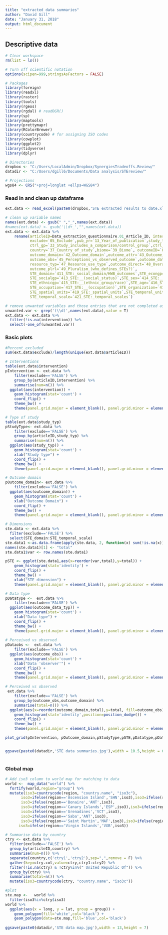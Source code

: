 ```yaml
---
title: "extracted data summaries"
author: "David Gill"
date: "January 31, 2018"
output: html_document
---
```

## Descriptive data
```r
# Clear workspace
rm(list = ls())

# Turn off scientific notation
options(scipen=999,stringsAsFactors = FALSE)

# Packages
library(foreign)
library(readxl)
library(raster)
library(tools)
library(rgeos)
library(rgdal) # readOGR()
library(sp)
library(maptools)
library(prettymapr)
library(RColorBrewer)
library(countrycode) # for assigning ISO codes
library(cowplot)
library(ggplot2)
library(tidyverse)
library(dplyr)

# Directories
dropbox <- "C:/Users/LocalAdmin/Dropbox/SynergiesTradeoffs.Review/"
datadir <- "C:/Users/dgill6/Documents/Data analysis/STEreview/"

# Projections
wgs84 <- CRS("+proj=longlat +ellps=WGS84")
```
### Read in and clean up dataframe
```r
ext.data <- read_excel(paste0(dropbox,'STE extracted results to date.xlsx'), sheet = 1) 

# clean up variable names
names(ext.data) <- gsub(" ","_",names(ext.data))
#names(ext.data) <- gsub('\\d+_',"",names(ext.data))
ext.data <- ext.data %>% 
    rename(articleID=Data_extraction_questionnaire.01_Article_ID, intervention=`22_Type_of_intervention`,
           exclude=`05_Exclude`,pub_yr=`13_Year_of_publication`,study_typ=`32_Study_type`,
           ctrl_gp=`33_Study_includes_a_comparison/control_group`,ctrl_gp_typ=`34_Type_of_comparison_(control_group)`,
           country=`37_Country_of_study`,biome=`39_Biome`, outcomeID=`OutcomeID`,
           outcome_domain=`42_Outcome_domain`,outcome_attr=`43_Outcome_attribute`,
           outcome_obs=`45_Perceptions_vs_observed_outcome`,outcome_data_typ=`46_Outcome_data-type`,
           resource_typ=`47_Resource_use_type`,outcome_direct=`48_Overall_outcome_direction`,
           outcome_plrl=`49_Pluralism_(who_defines_STEs?)`,
           STE_domain=`411_STE:_social_domain/HWB_outcomes`,STE_econgp=`412_STE:_(economic_status)`,
           STE_socialgp=`413_STE:__(social_status)`,STE_sex=`414_STE:__(sex)`,
           STE_ethnicgp=`415_STE:__(ethnic_group/race)`,STE_age=`416_STE:__(age)`,           
           STE_occupation=`417_STE:__(occupation)`,STE_organization=`418_STE:_level_of_social_organization`,
           STE_spatial_units=`419_STE:_spatial_units`,STE_temporal_units=`420_STE:_temporal_units`,
           STE_temporal_scale=`421_STE:_temporal_scales`)

# remove unwanted variables and those entries that are not completed as yet
unwanted.var <- grep('(\\d)',names(ext.data),value = T)
ext.data <- ext.data %>% 
  filter(!is.na(intervention)) %>% 
  select(-one_of(unwanted.var))
```

### Basic plots 
```r
#Percent excluded
sum(ext.data$exclude)/length(unique(ext.data$articleID))

# Interventions
table(ext.data$intervention)
pIntervention <- ext.data %>% 
    filter(exclude=='FALSE') %>% 
    group_by(articleID,intervention) %>% 
    summarise(num=n()) %>% 
  ggplot(aes(intervention)) +
    geom_histogram(stat='count') +
    coord_flip() +
    theme_bw() +
    theme(panel.grid.major = element_blank(), panel.grid.minor = element_blank())

# Type of study
table(ext.data$study_typ)
pStudyType<- ext.data %>% 
    filter(exclude=='FALSE') %>% 
    group_by(articleID,study_typ) %>% 
    summarise(num=n()) %>% 
  ggplot(aes(study_typ)) +
    geom_histogram(stat='count') +
    xlab("Study type") +
    coord_flip() +
    theme_bw() +
    theme(panel.grid.major = element_blank(), panel.grid.minor = element_blank())

# Outcome domain
pOutcome_domain<- ext.data %>% 
    filter(exclude=='FALSE') %>% 
  ggplot(aes(outcome_domain)) +
    geom_histogram(stat='count') +
    xlab("Outcome Domain") +
    coord_flip() +
    theme_bw() +
    theme(panel.grid.major = element_blank(), panel.grid.minor = element_blank())

# Dimensions
ste.data <- ext.data %>% 
  filter(exclude=='FALSE') %>% 
  select(STE_domain:STE_temporal_scale)
ste.data1 <-as.data.frame(apply(ste.data, 2, function(x) sum(!is.na(x))))
names(ste.data1)[1] <- "total"
ste.data1$var <- row.names(ste.data1)

pSTE <- ggplot(ste.data1,aes(x=reorder(var,total),y=total)) +
    geom_histogram(stat='identity') +
    coord_flip() +
    theme_bw() +
    xlab("STE dimension") +
    theme(panel.grid.major = element_blank(), panel.grid.minor = element_blank())

# Data type
pDatatype <-  ext.data %>% 
    filter(exclude=='FALSE') %>% 
  ggplot(aes(outcome_data_typ)) +
    geom_histogram(stat='count') +
    xlab("Data type") +
    coord_flip() +
    theme_bw() +
    theme(panel.grid.major = element_blank(), panel.grid.minor = element_blank())
 
# Perceived vs observed
pDataobs <-  ext.data %>% 
    filter(exclude=='FALSE') %>% 
  ggplot(aes(outcome_obs)) +
    geom_histogram(stat='count') +
    xlab("Data 'observer'") +
    coord_flip() +
    theme_bw() +
    theme(panel.grid.major = element_blank(), panel.grid.minor = element_blank())

# Perceived vs observed
 ext.data %>% 
    filter(exclude=='FALSE') %>% 
    group_by(outcome_obs,outcome_domain) %>% 
    summarise(total=n()) %>% 
  ggplot(aes(x=reorder(outcome_domain,total),y=total, fill=outcome_obs)) +
    geom_histogram(stat='identity',position=position_dodge()) +
    coord_flip() +
    theme_bw() +
    theme(panel.grid.major = element_blank(), panel.grid.minor = element_blank())

plot_grid(pIntervention, pOutcome_domain,pStudyType,pSTE,pDatatype,pDataobs,  labels=letters[1:6], ncol = 3, nrow = 2, hjust=-1)


ggsave(paste0(datadir,'STE data summaries.jpg'),width = 10.5,height = 6)
  
```

### Global map
```r
# Add iso3 column to world map for matching to data
world <-  map_data("world") %>% 
  fortify(world,region="group") %>% 
  mutate(iso3=countrycode(region, "country.name", "iso3c"),
       iso3=ifelse(region=='Ascension Island','SHN',iso3),iso3=ifelse(region=='Barbuda','ATG',iso3),
       iso3=ifelse(region=='Bonaire','ANT',iso3),
       iso3=ifelse(region=='Canary Islands','ESP',iso3),iso3=ifelse(region=='Chagos Archipelago','IOT',iso3),
       iso3=ifelse(region=='Grenadines','VCT',iso3),
       iso3=ifelse(region=='Saba','ANT',iso3),
       iso3=ifelse(region=='Saint Martin','MAF',iso3),iso3=ifelse(region=='Sint Eustatius','ANT',iso3),
      iso3=ifelse(region=='Virgin Islands','VGB',iso3))

# Summarise data by country
ctry <- ext.data %>% 
  filter(exclude=='FALSE') %>% 
  group_by(articleID,country) %>% 
  summarise(num=n()) %>% 
  separate(country,c('ctry1','ctry2'),sep=",",remove = F) %>% 
  gather(key=ctry.col,value=ctry,ctry1:ctry2) %>% 
  filter(!is.na(ctry) & !ctry%in%(" United Republic Of")) %>% 
  group_by(ctry) %>% 
  summarise(total=n()) %>% 
  mutate(iso3=countrycode(ctry, "country.name", "iso3c"))

#plot
ste.map <-   world %>% 
  filter(iso3%in%ctry$iso3)
world %>% 
  ggplot(aes(x = long, y = lat, group = group)) +
    geom_polygon(fill='white',col='black') +
    geom_polygon(data=ste.map,fill='blue',col='black')
    
ggsave(paste0(datadir,'STE data map.jpg'),width = 13,height = 7)
```